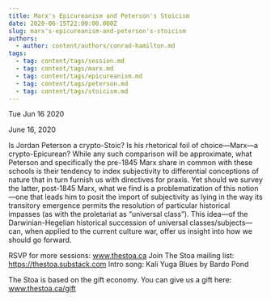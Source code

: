 ```yaml
---
title: Marx's Epicureanism and Peterson's Stoicism
date: 2020-06-15T22:00:00.000Z
slug: marx's-epicureanism-and-peterson's-stoicism
authors:
  - author: content/authors/conrad-hamilton.md
tags:
  - tag: content/tags/session.md
  - tag: content/tags/marx.md
  - tag: content/tags/epicureanism.md
  - tag: content/tags/peterson.md
  - tag: content/tags/stoicism.md
---
```






Tue Jun 16 2020

June 16, 2020

Is Jordan Peterson a crypto-Stoic? Is his rhetorical foil of choice—Marx—a crypto-Epicurean? While any such comparison will be approximate, what Peterson and specifically the pre-1845 Marx share in common with these schools is their tendency to index subjectivity to differential conceptions of nature that in turn furnish us with directives for praxis. Yet should we survey the latter, post-1845 Marx, what we find is a problematization of this notion—one that leads him to posit the import of subjectivity as lying in the way its transitory emergence permits the resolution of particular historical impasses (as with the proletariat as “universal class”). This idea—of the Darwinian-Hegelian historical succession of universal classes/subjects—can, when applied to the current culture war, offer us insight into how we should go forward.

RSVP for more sessions: www.thestoa.ca
Join The Stoa mailing list: https://thestoa.substack.com
Intro song: Kali Yuga Blues by Bardo Pond

The Stoa is based on the gift economy. You can give us a gift here: www.thestoa.ca/gift


